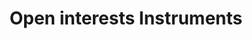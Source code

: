 ---
title: Open interests Instruments
openapi: "/open-apis/node.json GET /node/v1/open_interest/instruments"
sidebarTitle: Open interests Instruments
--- 